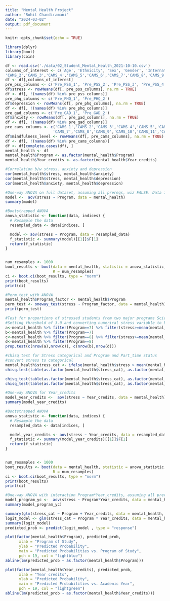 ```yaml
---
title: "Mental Health Project"
author: "Rohit Chandiramani"
date: "2024-03-02"
output: pdf_document
---
```


```r
knitr::opts_chunk$set(echo = TRUE)
```
```r
library(dplyr) 
library(boot)
library(coin)
```
```r
df <- read.csv('./data/02_Student_Mental_Health_2021-10-10.csv') 
columns_of_interest <- c('Age', 'Ethnicity', 'Sex', 'Gender', 'International', 'Disability', 'Year_credits', 'Year_calendar', 'Program', 'Part_time', 'Degree', 'Living', 'Employment', 'Volunteering', 'Plans', 'Hours_sleep', 'More_sleep', 'Hobbies_Time_1', 'Hobbies_Time_2', 'Hobbies_Time_3', 'Hobbies_Time_4', 'Hobbies_Time_5', 'Hobbies_Time_6', 'Hobbies_Time_7', 'Hobbies_Time_8', 'Strenous.exercise', 'Moderate.exercise', 'Mild.exercise', 'Anaerobic_Aerobic', 'Diagnosis', 'Pre_GAD_1', 'Pre_GAD_2', 'Pre_PHQ_1', 'Pre_PHQ_2', 'Pre_PSS_1', 'Pre_PSS_2', 'Pre_PSS_3', 'Pre_PSS_4', 'Pre_PSS_5', 'Pre_PSS_6', 'Pre_PSS_7', 'Pre_PSS_8', 'Pre_PSS_9', 'Pre_PSS_10', 'CAMS_1',
'CAMS_2','CAMS_3','CAMS_4','CAMS_5','CAMS_6','CAMS_7','CAMS_8','CAMS_9','CAMS_10','CAMS_11','CAMS_12', 'Mindfulness_freq') 
df <- df[,columns_of_interest] 
pre_pss_columns <- c('Pre_PSS_1', 'Pre_PSS_2', 'Pre_PSS_3', 'Pre_PSS_4', 'Pre_PSS_5', 'Pre_PSS_6', 'Pre_PSS_7', 'Pre_PSS_8', 'Pre_PSS_9', 'Pre_PSS_10') 
df$stress <- rowMeans(df[, pre_pss_columns], na.rm = TRUE) 
df <- df[, !(names(df) %in% pre_pss_columns)] 
pre_phq_columns <- c('Pre_PHQ_1', 'Pre_PHQ_2') 
df$depression <- rowMeans(df[, pre_phq_columns], na.rm = TRUE) 
df <- df[, !(names(df) %in% pre_phq_columns)] 
pre_gad_columns <- c('Pre_GAD_1', 'Pre_GAD_2') 
df$anxiety <- rowMeans(df[, pre_gad_columns], na.rm = TRUE) 
df <- df[, !(names(df) %in% pre_gad_columns)] 
pre_cams_columns <- c('CAMS_1','CAMS_2','CAMS_3','CAMS_4','CAMS_5','CAMS_6',
                     'CAMS_7','CAMS_8','CAMS_9','CAMS_10','CAMS_11','CAMS_12') 
df$mindfulness_level <- rowMeans(df[, pre_cams_columns], na.rm = TRUE) 
df <- df[, !(names(df) %in% pre_cams_columns)] 
df <- df[complete.cases(df), ] 
mental_health <- df
mental_health$Program <- as.factor(mental_health$Program)
mental_health$Year_credits <- as.factor(mental_health$Year_credits)
```

```r
#Correlation b/w stress. anxiety and depression
cor(mental_health$stress, mental_health$anxiety)
cor(mental_health$stress, mental_health$depression)
cor(mental_health$anxiety, mental_health$depression)

```


```r
#One-way ANOVA on full dataset, assuming all prereqs, wiz FALSE. Data is not normal
model <-  aov(stress ~ Program, data = mental_health)
summary(model)

#Bootstrapped ANOVA
anova_statistic <- function(data, indices) {
  # Resample the data
  resampled_data <- data[indices, ]

  model <- aov(stress ~ Program, data = resampled_data)
  f_statistic <- summary(model)[[1]]$F[1]
  return(f_statistic)
}


num_resamples <- 1000
boot_results <- boot(data = mental_health, statistic = anova_statistic, 
                     R = num_resamples)
ci <- boot.ci(boot_results, type = "norm")
print(boot_results)
print(ci)

#Perm test with ANOVA
mental_health$Program_factor <- mental_health$Program
perm_test <- oneway_test(stress ~ Program_factor, data = mental_health)
print(perm_test)
```

```r
#Test for proportions of stressed students from two major programs Sciences, Social Sciences
#Setting threshold of 3.0 and converting numerical stress variable to binary categorical
a<-mental_health %>% filter(Program==7) %>% filter(stress>=mean(mental_health$stress))
b<-mental_health %>% filter(Program==7)
c<-mental_health %>% filter(Program==8) %>% filter(stress>=mean(mental_health$stress))
d<-mental_health %>% filter(Program==8)
prop.test(c(nrow(a),nrow(c)), c(nrow(b),nrow(d)))
```


```r
#chisq test for Stress categorical and Program and Part_time status
#convert stress to categorical
mental_health$stress_cat <- ifelse(mental_health$stress > mean(mental_health$stress), 1, 0)
chisq.test(table(as.factor(mental_health$stress_cat), as.factor(mental_health$Program)))

chisq_test(table(as.factor(mental_health$stress_cat), as.factor(mental_health$Part_time)))
chisq_test(table(as.factor(mental_health$stress_cat), as.factor(mental_health$Year_credits)))
```

```r
#One-way ANOVA for Year_credits
model_year_credits <-  aov(stress ~ Year_credits, data = mental_health)
summary(model_year_credits)

#Bootstrapped ANOVA
anova_statistic <- function(data, indices) {
  # Resample the data
  resampled_data <- data[indices, ]

  model_year_credits <- aov(stress ~ Year_credits, data = resampled_data)
  f_statistic <- summary(model_year_credits)[[1]]$F[1]
  return(f_statistic)
}


num_resamples <- 1000
boot_results <- boot(data = mental_health, statistic = anova_statistic, 
                     R = num_resamples)
ci <- boot.ci(boot_results, type = "norm")
print(boot_results)
print(ci)
```
```r
#One-way ANOVA with interaction Program*Year_credits, assuming all prereqs, wiz FALSE. Data is not normal
model_program_yc <-  aov(stress ~ Program*Year_credits, data = mental_health)
summary(model_program_yc)
```

```r
summary(glm(stress_cat ~ Program + Year_credits, data = mental_health, family = binomial))
logit_model <- glm(stress_cat ~ Program * Year_credits, data = mental_health, family = binomial)
summary(logit_model)
predicted_prob <- predict(logit_model , type = "response")

plot(factor(mental_health$Program), predicted_prob, 
      xlab = "Program of Study", 
      ylab = "Predicted Probability", 
      main = "Predicted Probabilities vs. Program of Study",
      pch = 19, col = "lightblue")
abline(lm(predicted_prob ~ as.factor(mental_health$Program)))

plot(factor(mental_health$Year_credits), predicted_prob, 
      xlab = "Year credits", 
      ylab = "Predicted Probability", 
      main = "Predicted Probabilities vs. Academic Year",
      pch = 19, col = "lightgreen")
abline(lm(predicted_prob ~ as.factor(mental_health$Year_credits)))
```

